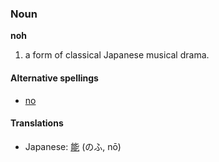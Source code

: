 ===Noun===
'''noh'''

# a form of classical Japanese musical drama.

====Alternative spellings====
*[[no]]

====Translations====
*Japanese: [[能]] (のふ, nō)